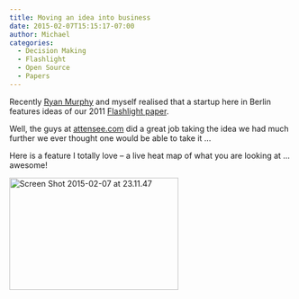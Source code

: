 ```yaml
---
title: Moving an idea into business
date: 2015-02-07T15:15:17-07:00
author: Michael
categories:
  - Decision Making
  - Flashlight
  - Open Source
  - Papers
---
```

Recently [Ryan Murphy](http://vlab.ethz.ch/ROM/DBGT/Homepage.html) and myself realised that a startup here in Berlin features ideas of our 2011 [Flashlight paper](http://www.schulte-mecklenbeck.com/pubs/Schulte2011.pdf).

Well, the guys at [attensee.com](http://www.attensee.com) did a great job taking the idea we had much further we ever thought one would be able to take it &#8230;

Here is a feature I totally love &#8211; a live heat map of what you are looking at &#8230; awesome!

[<img class="alignleft size-medium wp-image-381" src="/uploads//2015/02/Screen-Shot-2015-02-07-at-23.11.47-300x200.png" alt="Screen Shot 2015-02-07 at 23.11.47" width="300" height="200" srcset="2015/02/Screen-Shot-2015-02-07-at-23.11.47-300x200.png 300w, 2015/02/Screen-Shot-2015-02-07-at-23.11.47-749x500.png 749w, 2015/02/Screen-Shot-2015-02-07-at-23.11.47-500x334.png 500w, 2015/02/Screen-Shot-2015-02-07-at-23.11.47.png 1008w" sizes="(max-width: 300px) 100vw, 300px" />](www.attensee.com)